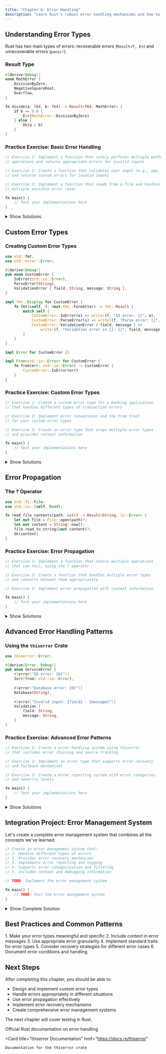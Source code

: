 ```yaml
---
title: "Chapter 6: Error Handling"
description: "Learn Rust's robust error handling mechanisms and how to implement custom error types"
---
```


## Understanding Error Types

Rust has two main types of errors: recoverable errors (`Result<T, E>`) and unrecoverable errors (`panic!`).

### Result Type

```rust title="Basic Result Usage"
#[derive(Debug)]
enum MathError {
    DivisionByZero,
    NegativeSquareRoot,
    Overflow,
}

fn divide(a: f64, b: f64) -> Result<f64, MathError> {
    if b == 0.0 {
        Err(MathError::DivisionByZero)
    } else {
        Ok(a / b)
    }
}
```

### Practice Exercise: Basic Error Handling

```rust title="exercises/basic_errors.rs"
// Exercise 1: Implement a function that safely performs multiple mathematical
// operations and returns appropriate errors for invalid inputs

// Exercise 2: Create a function that validates user input (e.g., age, email)
// and returns custom errors for invalid inputs

// Exercise 3: Implement a function that reads from a file and handles
// multiple possible error cases

fn main() {
    // Test your implementations here
}
```

<details>
<summary>Show Solutions</summary>

```rust
use std::fs::File;
use std::io::{self, Read};
use regex::Regex;

// Exercise 1 Solution
#[derive(Debug)]
enum MathError {
    DivisionByZero,
    NegativeSquareRoot,
    Overflow,
    InvalidInput,
}

fn calculate_complex(x: f64, y: f64) -> Result<f64, MathError> {
    // First, validate inputs
    if x.is_nan() || y.is_nan() {
        return Err(MathError::InvalidInput);
    }
    
    // Try division
    let division = divide(x, y)?;
    
    // Try square root
    let sqrt = calculate_sqrt(division)?;
    
    // Check for overflow
    if sqrt > f64::MAX / 2.0 {
        return Err(MathError::Overflow);
    }
    
    Ok(sqrt * 2.0)
}

fn divide(a: f64, b: f64) -> Result<f64, MathError> {
    if b == 0.0 {
        Err(MathError::DivisionByZero)
    } else {
        Ok(a / b)
    }
}

fn calculate_sqrt(x: f64) -> Result<f64, MathError> {
    if x < 0.0 {
        Err(MathError::NegativeSquareRoot)
    } else {
        Ok(x.sqrt())
    }
}

// Exercise 2 Solution
#[derive(Debug)]
enum ValidationError {
    InvalidAge(String),
    InvalidEmail(String),
    InvalidUsername(String),
}

struct UserData {
    username: String,
    age: u32,
    email: String,
}

impl UserData {
    fn new(username: String, age: u32, email: String) -> Result<Self, ValidationError> {
        // Validate username
        if username.len() < 3 {
            return Err(ValidationError::InvalidUsername(
                "Username must be at least 3 characters long".to_string()
            ));
        }
        
        // Validate age
        if age < 18 || age > 150 {
            return Err(ValidationError::InvalidAge(
                "Age must be between 18 and 150".to_string()
            ));
        }
        
        // Validate email
        let email_regex = Regex::new(r"^[a-zA-Z0-9._%+-]+@[a-zA-Z0-9.-]+\.[a-zA-Z]{2,}$").unwrap();
        if !email_regex.is_match(&email) {
            return Err(ValidationError::InvalidEmail(
                "Invalid email format".to_string()
            ));
        }
        
        Ok(UserData {
            username,
            age,
            email,
        })
    }
}

// Exercise 3 Solution
#[derive(Debug)]
enum FileError {
    IoError(io::Error),
    EmptyFile,
    InvalidContent(String),
}

impl From<io::Error> for FileError {
    fn from(error: io::Error) -> Self {
        FileError::IoError(error)
    }
}

fn read_and_validate_file(path: &str) -> Result<String, FileError> {
    let mut file = File::open(path)?;
    let mut content = String::new();
    file.read_to_string(&mut content)?;
    
    if content.is_empty() {
        return Err(FileError::EmptyFile);
    }
    
    // Validate content (example: check if it's valid UTF-8 and contains data)
    if !content.chars().all(|c| c.is_ascii() || c.is_whitespace()) {
        return Err(FileError::InvalidContent(
            "File contains invalid characters".to_string()
        ));
    }
    
    Ok(content)
}

fn main() {
    // Test Exercise 1
    let calculations = vec![
        (4.0, 2.0),
        (16.0, 0.0),
        (-16.0, 4.0),
        (f64::MAX, 0.5),
    ];
    
    for (x, y) in calculations {
        match calculate_complex(x, y) {
            Ok(result) => println!("Result of calculation: {}", result),
            Err(e) => println!("Error in calculation: {:?}", e),
        }
    }
    
    // Test Exercise 2
    let user_inputs = vec![
        ("john", 25, "john@example.com"),
        ("a", 15, "invalid-email"),
        ("alice", 200, "alice@example.com"),
    ];
    
    for (username, age, email) in user_inputs {
        match UserData::new(username.to_string(), age, email.to_string()) {
            Ok(user) => println!("Valid user: {:?}", user),
            Err(e) => println!("Validation error: {:?}", e),
        }
    }
    
    // Test Exercise 3
    let files = vec!["existing.txt", "empty.txt", "invalid.txt"];
    
    for file in files {
        match read_and_validate_file(file) {
            Ok(content) => println!("File content: {}", content),
            Err(e) => println!("File error: {:?}", e),
        }
    }
}
```
</details>

## Custom Error Types

### Creating Custom Error Types

```rust title="Custom Error Type Example"
use std::fmt;
use std::error::Error;

#[derive(Debug)]
pub enum CustomError {
    IoError(std::io::Error),
    ParseError(String),
    ValidationError { field: String, message: String },
}

impl fmt::Display for CustomError {
    fn fmt(&self, f: &mut fmt::Formatter) -> fmt::Result {
        match self {
            CustomError::IoError(e) => write!(f, "IO error: {}", e),
            CustomError::ParseError(s) => write!(f, "Parse error: {}", s),
            CustomError::ValidationError { field, message } => 
                write!(f, "Validation error in {}: {}", field, message),
        }
    }
}

impl Error for CustomError {}

impl From<std::io::Error> for CustomError {
    fn from(err: std::io::Error) -> CustomError {
        CustomError::IoError(err)
    }
}
```

### Practice Exercise: Custom Error Types

```rust title="exercises/custom_errors.rs"
// Exercise 1: Create a custom error type for a banking application
// that handles different types of transaction errors

// Exercise 2: Implement error conversions and the From trait
// for your custom error types

// Exercise 3: Create an error type that wraps multiple error types
// and provides context information

fn main() {
    // Test your implementations here
}
```

<details>
<summary>Show Solutions</summary>

```rust
use std::fmt;
use std::error::Error;

// Exercise 1 Solution
#[derive(Debug)]
enum BankError {
    InsufficientFunds { balance: f64, required: f64 },
    InvalidAmount(String),
    AccountLocked(String),
    DailyLimitExceeded { limit: f64, attempted: f64 },
}

impl fmt::Display for BankError {
    fn fmt(&self, f: &mut fmt::Formatter) -> fmt::Result {
        match self {
            BankError::InsufficientFunds { balance, required } => {
                write!(f, "Insufficient funds: balance {}, required {}", balance, required)
            }
            BankError::InvalidAmount(msg) => write!(f, "Invalid amount: {}", msg),
            BankError::AccountLocked(reason) => write!(f, "Account locked: {}", reason),
            BankError::DailyLimitExceeded { limit, attempted } => {
                write!(f, "Daily limit exceeded: limit {}, attempted {}", limit, attempted)
            }
        }
    }
}

impl Error for BankError {}

struct BankAccount {
    balance: f64,
    daily_transactions: f64,
    is_locked: bool,
}

impl BankAccount {
    fn new(initial_balance: f64) -> Self {
        BankAccount {
            balance: initial_balance,
            daily_transactions: 0.0,
            is_locked: false,
        }
    }
    
    fn withdraw(&mut self, amount: f64) -> Result<f64, BankError> {
        if self.is_locked {
            return Err(BankError::AccountLocked("Account is frozen".to_string()));
        }
        
        if amount <= 0.0 {
            return Err(BankError::InvalidAmount("Amount must be positive".to_string()));
        }
        
        if amount > self.balance {
            return Err(BankError::InsufficientFunds {
                balance: self.balance,
                required: amount,
            });
        }
        
        const DAILY_LIMIT: f64 = 1000.0;
        if self.daily_transactions + amount > DAILY_LIMIT {
            return Err(BankError::DailyLimitExceeded {
                limit: DAILY_LIMIT,
                attempted: self.daily_transactions + amount,
            });
        }
        
        self.balance -= amount;
        self.daily_transactions += amount;
        Ok(self.balance)
    }
}

// Exercise 2 Solution
#[derive(Debug)]
enum DatabaseError {
    ConnectionError(String),
    QueryError(String),
}

#[derive(Debug)]
enum NetworkError {
    Timeout(u64),
    ConnectionFailed(String),
}

#[derive(Debug)]
enum ApplicationError {
    Database(DatabaseError),
    Network(NetworkError),
    Validation(String),
}

impl From<DatabaseError> for ApplicationError {
    fn from(error: DatabaseError) -> Self {
        ApplicationError::Database(error)
    }
}

impl From<NetworkError> for ApplicationError {
    fn from(error: NetworkError) -> Self {
        ApplicationError::Network(error)
    }
}

// Exercise 3 Solution
#[derive(Debug)]
struct ErrorContext<E> {
    error: E,
    context: String,
    file: String,
    line: u32,
}

impl<E: fmt::Display> fmt::Display for ErrorContext<E> {
    fn fmt(&self, f: &mut fmt::Formatter) -> fmt::Result {
        write!(
            f,
            "Error at {}:{}: {}\nContext: {}",
            self.file, self.line, self.error, self.context
        )
    }
}

#[macro_export]
macro_rules! with_context {
    ($error:expr, $context:expr) => {
        ErrorContext {
            error: $error,
            context: $context.to_string(),
            file: file!().to_string(),
            line: line!(),
        }
    };
}

fn main() {
    // Test BankAccount
    let mut account = BankAccount::new(1000.0);
    
    let transactions = vec![
        500.0,  // Should succeed
        0.0,    // Invalid amount
        2000.0, // Insufficient funds
        600.0,  // Exceeds daily limit
    ];
    
    for amount in transactions {
        match account.withdraw(amount) {
            Ok(balance) => println!("Withdrawal successful. New balance: {}", balance),
            Err(e) => println!("Error: {}", e),
        }
    }
    
    // Test ApplicationError conversions
    fn simulate_database_error() -> Result<(), DatabaseError> {
        Err(DatabaseError::ConnectionError("Connection refused".to_string()))
    }
    
    fn simulate_network_error() -> Result<(), NetworkError> {
        Err(NetworkError::Timeout(30))
    }
    
    fn process_data() -> Result<(), ApplicationError> {
        simulate_database_error()?;
        simulate_network_error()?;
        Ok(())
    }
    
    match process_data() {
        Ok(()) => println!("Processing successful"),
        Err(e) => println!("Processing failed: {:?}", e),
    }
    
    // Test ErrorContext
    let result = std::fs::read_to_string("nonexistent.txt")
        .map_err(|e| with_context!(e, "Failed to read configuration file"));
    
    if let Err(e) = result {
        println!("\nError with context:\n{}", e);
    }
}
```
</details>

## Error Propagation

### The ? Operator

```rust title="Error Propagation Example"
use std::fs::File;
use std::io::{self, Read};

fn read_file_contents(path: &str) -> Result<String, io::Error> {
    let mut file = File::open(path)?;
    let mut content = String::new();
    file.read_to_string(&mut content)?;
    Ok(content)
}
```

### Practice Exercise: Error Propagation

```rust title="exercises/error_propagation.rs"
// Exercise 1: Implement a function that chains multiple operations
// that can fail, using the ? operator

// Exercise 2: Create a function that handles multiple error types
// and converts between them appropriately

// Exercise 3: Implement error propagation with context information

fn main() {
    // Test your implementations here
}
```

<details>
<summary>Show Solutions</summary>

```rust
use std::fs::File;
use std::io::{self, Read, Write};
use std::path::Path;

// Exercise 1 Solution
#[derive(Debug)]
enum ProcessError {
    IoError(io::Error),
    ParseError(std::num::ParseIntError),
    ValidationError(String),
}

impl From<io::Error> for ProcessError {
    fn from(error: io::Error) -> Self {
        ProcessError::IoError(error)
    }
}

impl From<std::num::ParseIntError> for ProcessError {
    fn from(error: std::num::ParseIntError) -> Self {
        ProcessError::ParseError(error)
    }
}

fn process_data(path: &str) -> Result<Vec<i32>, ProcessError> {
    // Read file
    let mut file = File::open(path)?;
    let mut content = String::new();
    file.read_to_string(&mut content)?;
    
    // Parse numbers
    let numbers: Result<Vec<i32>, _> = content
        .lines()
        .map(|line| line.parse())
        .collect();
    
    let numbers = numbers?;
    
    // Validate
    if numbers.is_empty() {
        return Err(ProcessError::ValidationError("Empty data".to_string()));
    }
    
    Ok(numbers)
}

// Exercise 2 Solution
#[derive(Debug)]
enum ConfigError {
    Missing(String),
    Invalid(String),
    IoError(io::Error),
}

impl From<io::Error> for ConfigError {
    fn from(error: io::Error) -> Self {
        ConfigError::IoError(error)
    }
}

struct Config {
    server: String,
    port: u16,
    max_connections: u32,
}

fn load_config(path: &str) -> Result<Config, ConfigError> {
    let content = std::fs::read_to_string(path)?;
    let mut server = None;
    let mut port = None;
    let mut max_connections = None;
    
    for line in content.lines() {
        let parts: Vec<&str> = line.splitn(2, '=').collect();
        if parts.len() != 2 {
            continue;
        }
        
        match parts[0].trim() {
            "server" => server = Some(parts[1].trim().to_string()),
            "port" => port = Some(parts[1].trim().parse()
                .map_err(|_| ConfigError::Invalid("Invalid port".to_string()))?),
            "max_connections" => max_connections = Some(parts[1].trim().parse()
                .map_err(|_| ConfigError::Invalid("Invalid max connections".to_string()))?),
            _ => {}
        }
    }
    
    Ok(Config {
        server: server.ok_or_else(|| ConfigError::Missing("server".to_string()))?,
        port: port.ok_or_else(|| ConfigError::Missing("port".to_string()))?,
        max_connections: max_connections
            .ok_or_else(|| ConfigError::Missing("max_connections".to_string()))?,
    })
}

// Exercise 3 Solution
#[derive(Debug)]
struct ContextError<E> {
    error: E,
    operation: String,
    file: String,
    line: u32,
}

impl<E: std::fmt::Display> std::fmt::Display for ContextError<E> {
    fn fmt(&self, f: &mut std::fmt::Formatter) -> std::fmt::Result {
        write!(
            f,
            "Error during '{}' at {}:{}: {}",
            self.operation, self.file, self.line, self.error
        )
    }
}

trait AddContext<T, E> {
    fn context(self, operation: &str) -> Result<T, ContextError<E>>;
}

impl<T, E> AddContext<T, E> for Result<T, E> {
    fn context(self, operation: &str) -> Result<T, ContextError<E>> {
        self.map_err(|error| ContextError {
            error,
            operation: operation.to_string(),
            file: file!().to_string(),
            line: line!(),
        })
    }
}

fn process_file_with_context(path: &str) -> Result<(), ContextError<io::Error>> {
    let content = std::fs::read_to_string(path)
        .context("reading file")?;
        
    let temp_path = Path::new("temp.txt");
    std::fs::write(temp_path, content)
        .context("writing temporary file")?;
        
    std::fs::remove_file(temp_path)
        .context("cleaning up temporary file")?;
        
    Ok(())
}

fn main() {
    // Test Exercise 1
    match process_data("numbers.txt") {
        Ok(numbers) => println!("Processed numbers: {:?}", numbers),
        Err(e) => println!("Error processing data: {:?}", e),
    }
    
    // Test Exercise 2
    match load_config("config.txt") {
        Ok(config) => println!("Loaded config: {:?}", config),
        Err(e) => println!("Error loading config: {:?}", e),
    }
    
    // Test Exercise 3
    match process_file_with_context("test.txt") {
        Ok(()) => println!("File processed successfully"),
        Err(e) => println!("Error: {}", e),
    }
}
```
</details>

## Advanced Error Handling Patterns

### Using the `thiserror` Crate

```rust title="Thiserror Example"
use thiserror::Error;

#[derive(Error, Debug)]
pub enum ServiceError {
    #[error("IO error: {0}")]
    Io(#[from] std::io::Error),
    
    #[error("Database error: {0}")]
    Database(String),
    
    #[error("Invalid input: {field} - {message}")]
    Validation {
        field: String,
        message: String,
    }
}
```

### Practice Exercise: Advanced Error Patterns

```rust title="exercises/advanced_errors.rs"
// Exercise 1: Create a error handling system using thiserror
// that includes error chaining and source tracking

// Exercise 2: Implement an error type that supports error recovery
// and fallback mechanisms

// Exercise 3: Create a error reporting system with error categories
// and severity levels

fn main() {
    // Test your implementations here
}
```

<details>
<summary>Show Solutions</summary>

```rust
use thiserror::Error;
use std::collections::HashMap;
use std::time::SystemTime;

// Exercise 1 Solution
#[derive(Error, Debug)]
enum ApiError {
    #[error("HTTP error: {0}")]
    Http(#[from] reqwest::Error),
    
    #[error("JSON error: {0}")]
    Json(#[from] serde_json::Error),
    
    #[error("Authentication failed: {0}")]
    Auth(String),
    
    #[error("Rate limit exceeded. Try again in {seconds} seconds")]
    RateLimit { seconds: u64 },
}

struct ApiClient {
    base_url: String,
    retry_count: u32,
}

impl ApiClient {
    fn new(base_url: String) -> Self {
        ApiClient {
            base_url,
            retry_count: 3,
        }
    }
    
    async fn make_request(&self, endpoint: &str) -> Result<String, ApiError> {
        let mut attempts = 0;
        loop {
            match self.single_request(endpoint).await {
                Ok(response) => return Ok(response),
                Err(e) => {
                    attempts += 1;
                    if attempts >= self.retry_count {
                        return Err(e);
                    }
                    // Only retry on certain errors
                    match e {
                        ApiError::Http(_) => continue,
                        _ => return Err(e),
                    }
                }
            }
        }
    }
    
    async fn single_request(&self, endpoint: &str) -> Result<String, ApiError> {
        // Implementation details omitted for brevity
        Ok("Response".to_string())
    }
}

// Exercise 2 Solution
#[derive(Debug)]
struct RecoverableError<T> {
    original_error: Box<dyn std::error::Error>,
    recovery_value: Option<T>,
    recovery_attempted: bool,
}

trait Recoverable<T> {
    fn recover(&self) -> Option<T>;
}

struct DataProcessor<T> {
    fallback_value: T,
    recovery_strategies: Vec<Box<dyn Fn(&dyn std::error::Error) -> Option<T>>>,
}

impl<T: Clone> DataProcessor<T> {
    fn new(fallback: T) -> Self {
        DataProcessor {
            fallback_value: fallback,
            recovery_strategies: Vec::new(),
        }
    }
    
    fn add_recovery_strategy<F>(&mut self, strategy: F)
    where
        F: Fn(&dyn std::error::Error) -> Option<T> + 'static,
    {
        self.recovery_strategies.push(Box::new(strategy));
    }
    
    fn process<E: std::error::Error + 'static>(
        &self,
        operation: impl FnOnce() -> Result<T, E>
    ) -> Result<T, RecoverableError<T>> {
        match operation() {
            Ok(value) => Ok(value),
            Err(e) => {
                // Try each recovery strategy
                for strategy in &self.recovery_strategies {
                    if let Some(recovered) = strategy(&e) {
                        return Ok(recovered);
                    }
                }
                
                // If all strategies fail, return a recoverable error
                Err(RecoverableError {
                    original_error: Box::new(e),
                    recovery_value: Some(self.fallback_value.clone()),
                    recovery_attempted: true,
                })
            }
        }
    }
}

// Exercise 3 Solution
#[derive(Debug, Clone, Copy, PartialEq, Eq, PartialOrd, Ord)]
enum ErrorSeverity {
    Debug,
    Info,
    Warning,
    Error,
    Critical,
}

#[derive(Debug)]
struct ErrorReport {
    message: String,
    severity: ErrorSeverity,
    timestamp: SystemTime,
    category: String,
    context: HashMap<String, String>,
}

struct ErrorReporter {
    errors: Vec<ErrorReport>,
    severity_threshold: ErrorSeverity,
}

impl ErrorReporter {
    fn new(severity_threshold: ErrorSeverity) -> Self {
        ErrorReporter {
            errors: Vec::new(),
            severity_threshold,
        }
    }
    
    fn report(&mut self, message: &str, severity: ErrorSeverity, category: &str) {
        if severity >= self.severity_threshold {
            let report = ErrorReport {
                message: message.to_string(),
                severity,
                timestamp: SystemTime::now(),
                category: category.to_string(),
                context: HashMap::new(),
            };
            self.errors.push(report);
        }
    }
    
    fn get_by_severity(&self, severity: ErrorSeverity) -> Vec<&ErrorReport> {
        self.errors
            .iter()
            .filter(|report| report.severity == severity)
            .collect()
    }
    
    fn get_by_category(&self, category: &str) -> Vec<&ErrorReport> {
        self.errors
            .iter()
            .filter(|report| report.category == category)
            .collect()
    }
    
    fn clear_old_errors(&mut self, age_threshold: std::time::Duration) {
        let now = SystemTime::now();
        self.errors.retain(|report| {
            report.timestamp
                .elapsed()
                .map(|age| age < age_threshold)
                .unwrap_or(false)
        });
    }
}

fn main() {
    // Test Exercise 2
    let mut processor = DataProcessor::new(0);
    
    processor.add_recovery_strategy(|e| {
        // Try to recover from parse errors with a default value
        if e.to_string().contains("parse") {
            Some(0)
        } else {
            None
        }
    });
    
    let result = processor.process(|| {
        "not_a_number".parse::<i32>()
    });
    
    match result {
        Ok(value) => println!("Processed value: {}", value),
        Err(e) => println!("Error with fallback: {:?}", e),
    }
    
    // Test Exercise 3
    let mut reporter = ErrorReporter::new(ErrorSeverity::Warning);
    
    reporter.report(
        "Database connection slow",
        ErrorSeverity::Warning,
        "database"
    );
    
    reporter.report(
        "System crash",
        ErrorSeverity::Critical,
        "system"
    );
    
    println!("Critical errors: {:?}", reporter.get_by_severity(ErrorSeverity::Critical));
    println!("Database errors: {:?}", reporter.get_by_category("database"));
}
```
</details>

## Integration Project: Error Management System

Let's create a complete error management system that combines all the concepts we've learned:

```rust title="exercises/error_management.rs"
// Create an error management system that:
// 1. Handles different types of errors
// 2. Provides error recovery mechanisms
// 3. Implements error reporting and logging
// 4. Supports error categorization and filtering
// 5. Includes context and debugging information

// TODO: Implement the error management system

fn main() {
    // TODO: Test the error management system
}
```

<details>
<summary>Show Complete Solution</summary>

```rust
use std::collections::HashMap;
use std::error::Error;
use std::fmt;
use std::time::{SystemTime, Duration};
use thiserror::Error;

// Error Types
#[derive(Error, Debug)]
enum AppError {
    #[error("IO error: {0}")]
    Io(#[from] std::io::Error),
    
    #[error("Validation error: {0}")]
    Validation(String),
    
    #[error("Database error: {0}")]
    Database(String),
    
    #[error("Network error: {0}")]
    Network(String),
}

// Error Severity
#[derive(Debug, Clone, Copy, PartialEq, Eq, PartialOrd, Ord)]
enum ErrorSeverity {
    Debug,
    Info,
    Warning,
    Error,
    Critical,
}

// Error Context
#[derive(Debug)]
struct ErrorContext {
    timestamp: SystemTime,
    file: String,
    line: u32,
    user_id: Option<String>,
    additional_info: HashMap<String, String>,
}

// Error Report
#[derive(Debug)]
struct ErrorReport {
    error: Box<dyn Error>,
    context: ErrorContext,
    severity: ErrorSeverity,
    category: String,
}

// Error Manager
struct ErrorManager {
    errors: Vec<ErrorReport>,
    severity_threshold: ErrorSeverity,
    max_age: Duration,
    error_handlers: HashMap<String, Box<dyn Fn(&ErrorReport)>>,
}

impl ErrorManager {
    fn new(severity_threshold: ErrorSeverity) -> Self {
        ErrorManager {
            errors: Vec::new(),
            severity_threshold,
            max_age: Duration::from_secs(24 * 60 * 60), // 24 hours
            error_handlers: HashMap::new(),
        }
    }
    
    fn report<E: Error + 'static>(
        &mut self,
        error: E,
        severity: ErrorSeverity,
        category: &str,
        user_id: Option<String>,
    ) {
        if severity >= self.severity_threshold {
            let context = ErrorContext {
                timestamp: SystemTime::now(),
                file: file!().to_string(),
                line: line!(),
                user_id,
                additional_info: HashMap::new(),
            };
            
            let report = ErrorReport {
                error: Box::new(error),
                context,
                severity,
                category: category.to_string(),
            };
            
            // Handle error if handler exists
            if let Some(handler) = self.error_handlers.get(&report.category) {
                handler(&report);
            }
            
            self.errors.push(report);
        }
    }
    
    fn register_handler<F>(&mut self, category: &str, handler: F)
    where
        F: Fn(&ErrorReport) + 'static,
    {
        self.error_handlers.insert(category.to_string(), Box::new(handler));
    }
    
    fn get_errors_by_severity(&self, severity: ErrorSeverity) -> Vec<&ErrorReport> {
        self.errors
            .iter()
            .filter(|report| report.severity == severity)
            .collect()
    }
    
    fn get_errors_by_category(&self, category: &str) -> Vec<&ErrorReport> {
        self.errors
            .iter()
            .filter(|report| report.category == category)
            .collect()
    }
    
    fn clean_old_errors(&mut self) {
        let cutoff = SystemTime::now()
            .checked_sub(self.max_age)
            .unwrap_or_else(SystemTime::now);
            
        self.errors.retain(|report| report.context.timestamp > cutoff);
    }
    
    fn get_error_statistics(&self) -> HashMap<String, usize> {
        let mut stats = HashMap::new();
        
        for report in &self.errors {
            *stats.entry(report.category.clone()).or_insert(0) += 1;
        }
        
        stats
    }
}

fn main() {
    let mut error_manager = ErrorManager::new(ErrorSeverity::Warning);
    
    // Register handlers
    error_manager.register_handler("database", |report| {
        println!("Database error occurred: {:?}", report.error);
        // Could send notification to database admin
    });
    
    error_manager.register_handler("network", |report| {
        println!("Network error occurred: {:?}", report.error);
        // Could trigger network diagnostics
    });
    
    // Simulate some errors
    error_manager.report(
        AppError::Database("Connection failed".to_string()),
        ErrorSeverity::Critical,
        "database",
        Some("user123".to_string()),
    );
    
    error_manager.report(
        AppError::Network("Timeout".to_string()),
        ErrorSeverity::Error,
        "network",
        None,
    );
    
    error_manager.report(
        AppError::Validation("Invalid input".to_string()),
        ErrorSeverity::Warning,
        "validation",
        Some("user456".to_string()),
    );
    
    // Print statistics
    println!("\nError Statistics:");
    for (category, count) in error_manager.get_error_statistics() {
        println!("{}: {} errors", category, count);
    }
    
    // Print critical errors
    println!("\nCritical Errors:");
    for error in error_manager.get_errors_by_severity(ErrorSeverity::Critical) {
        println!("{:?}", error);
    }
    
    // Clean old errors
    error_manager.clean_old_errors();
}
```
</details>

## Best Practices and Common Patterns

<Callout type="info" title="Error Handling Best Practices">
1. Make your error types meaningful and specific
2. Include context in error messages
3. Use appropriate error granularity
4. Implement standard traits for error types
5. Consider recovery strategies for different error cases
6. Document error conditions and handling
</Callout>

## Next Steps

After completing this chapter, you should be able to:
- Design and implement custom error types
- Handle errors appropriately in different situations
- Use error propagation effectively
- Implement error recovery mechanisms
- Create comprehensive error management systems

The next chapter will cover testing in Rust.

<Cards>
  <Card
    title="Error Handling in Rust"
    href="https://doc.rust-lang.org/book/ch09-00-error-handling.html"
  >
    Official Rust documentation on error handling
  </Card>
  
  <Card
    title="thiserror Documentation"
    href="https://docs.rs/thiserror"
  >
    Documentation for the thiserror crate
  </Card>
</Cards>
